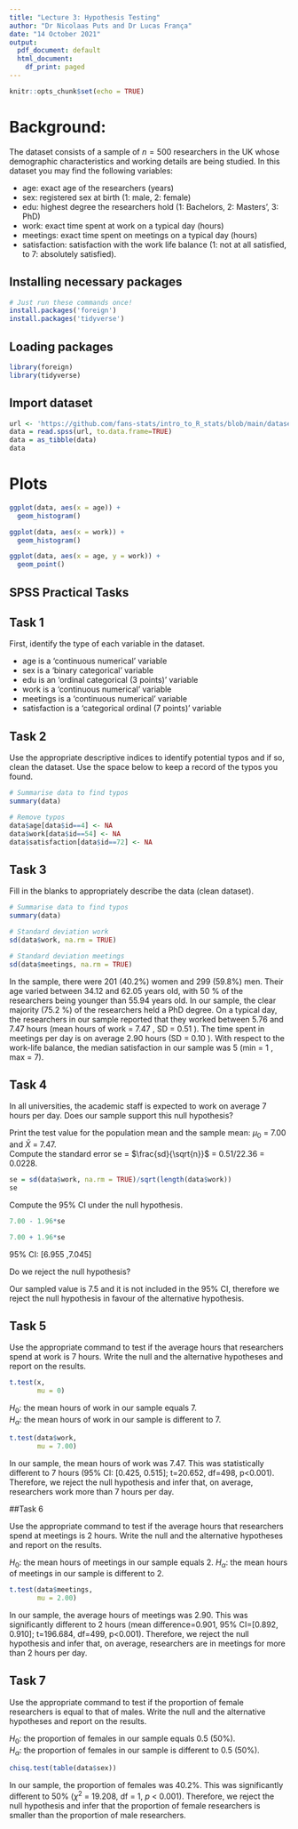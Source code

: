 ```yaml
---
title: "Lecture 3: Hypothesis Testing"
author: "Dr Nicolaas Puts and Dr Lucas França"
date: "14 October 2021"
output:
  pdf_document: default
  html_document:
    df_print: paged
---
```


```r
knitr::opts_chunk$set(echo = TRUE)
```

# Background:

The dataset consists of a sample of $n = 500$ researchers in the UK whose demographic characteristics and working details are being studied. In this dataset you may find the following variables:

-   age: exact age of the researchers (years)
-   sex: registered sex at birth (1: male, 2: female)
-   edu: highest degree the researchers hold (1: Bachelors, 2: Masters', 3: PhD)
-   work: exact time spent at work on a typical day (hours)
-   meetings: exact time spent on meetings on a typical day (hours)
-   satisfaction: satisfaction with the work life balance (1: not at all satisfied, to 7: absolutely satisfied).

## Installing necessary packages

```r
# Just run these commands once!
install.packages('foreign')
install.packages('tidyverse')
```
## Loading packages

```r
library(foreign)
library(tidyverse)
```

## Import dataset

```r
url <- 'https://github.com/fans-stats/intro_to_R_stats/blob/main/datasets/researchers_sample.SAV?raw=true'
data = read.spss(url, to.data.frame=TRUE)
data = as_tibble(data)
data
```

# Plots

```r
ggplot(data, aes(x = age)) + 
  geom_histogram()
```
```r
ggplot(data, aes(x = work)) + 
  geom_histogram()
```

```r
ggplot(data, aes(x = age, y = work)) +
  geom_point()
```

## SPSS Practical Tasks

## Task 1

First, identify the type of each variable in the dataset.

-   age is a 'continuous numerical' variable
-   sex is a 'binary categorical' variable
-   edu is an 'ordinal categorical (3 points)' variable
-   work is a 'continuous numerical' variable
-   meetings is a 'continuous numerical' variable
-   satisfaction is a 'categorical ordinal (7 points)' variable

## Task 2

Use the appropriate descriptive indices to identify potential typos and if so, clean the dataset. Use the space below to keep a record of the typos you found.

```r
# Summarise data to find typos
summary(data)
```

```r
# Remove typos
data$age[data$id==4] <- NA
data$work[data$id==54] <- NA
data$satisfaction[data$id==72] <- NA
```

## Task 3

Fill in the blanks to appropriately describe the data (clean dataset).

```r
# Summarise data to find typos
summary(data)
```

```r
# Standard deviation work
sd(data$work, na.rm = TRUE)
```

```r
# Standard deviation meetings
sd(data$meetings, na.rm = TRUE)
```

In the sample, there were 201 (40.2%) women and 299 (59.8%) men. Their age varied between 34.12 and 62.05 years old, with 50 % of the researchers being younger than 55.94 years old. In our sample, the clear majority (75.2 %) of the researchers held a PhD degree. On a typical day, the researchers in our sample reported that they worked between 5.76 and 7.47 hours (mean hours of work = 7.47 , SD = 0.51 ). The time spent in meetings per day is on average 2.90 hours (SD = 0.10 ). With respect to the work-life balance, the median satisfaction in our sample was 5 (min = 1 , max = 7).

## Task 4

In all universities, the academic staff is expected to work on average 7 hours per day. Does our sample support this null hypothesis?

Print the test value for the population mean and the sample mean: $\mu_0$ = 7.00 and $\bar{X}$ = 7.47.\
Compute the standard error se = $\frac{sd}{\sqrt{n}}$ = 0.51/22.36 = 0.0228.

```r
se = sd(data$work, na.rm = TRUE)/sqrt(length(data$work))
se
```

Compute the 95% CI under the null hypothesis.

```r
7.00 - 1.96*se
```

```r
7.00 + 1.96*se
```

95% CI: \[6.955 ,7.045\]

Do we reject the null hypothesis?

Our sampled value is 7.5 and it is not included in the 95% CI, therefore we reject the null hypothesis in favour of the alternative hypothesis.

## Task 5

Use the appropriate command to test if the average hours that researchers spend at work is 7 hours. Write the null and the alternative hypotheses and report on the results.

```r
t.test(x, 
       mu = 0)
```

$H_0$: the mean hours of work in our sample equals 7. \
$H_\alpha$: the mean hours of work in our sample is different to 7.

```r
t.test(data$work, 
       mu = 7.00)
```

In our sample, the mean hours of work was 7.47. This was statistically different to 7 hours (95% CI: \[0.425, 0.515\]; t=20.652, df=498, p\<0.001). Therefore, we reject the null hypothesis and infer that, on average, researchers work more than 7 hours per day.

##Task 6

Use the appropriate command to test if the average hours that researchers spend at meetings is 2 hours. Write the null and the alternative hypotheses and report on the results.

$H_0$: the mean hours of meetings in our sample equals 2. $H_\alpha$: the mean hours of meetings in our sample is different to 2.

```r
t.test(data$meetings, 
       mu = 2.00)
```

In our sample, the average hours of meetings was 2.90. This was significantly different to 2 hours (mean difference=0.901, 95% CI=\[0.892, 0.910\]; t=196.684, df=499, p\<0.001). Therefore, we reject the null hypothesis and infer that, on average, researchers are in meetings for more than 2 hours per day.

## Task 7

Use the appropriate command to test if the proportion of female researchers is equal to that of males. Write the null and the alternative hypotheses and report on the results.

$H_0$: the proportion of females in our sample equals 0.5 (50%). \
$H_\alpha$: the proportion of females in our sample is different to 0.5 (50%).

```r
chisq.test(table(data$sex))
```

In our sample, the proportion of females was 40.2%. This was significantly different to 50% ($\chi^2$ = 19.208, df = 1, $p$ < 0.001). Therefore, we reject the null hypothesis and infer that the proportion of female researchers is smaller than the proportion of male researchers.